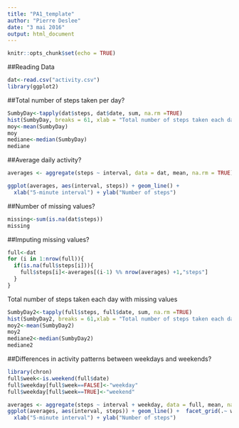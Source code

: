 ```yaml
---
title: "PA1_template"
author: "Pierre Deslee"
date: "3 mai 2016"
output: html_document
---
```


```r
knitr::opts_chunk$set(echo = TRUE)
```


##Reading Data
```r
dat<-read.csv("activity.csv")
library(ggplot2)
```

##Total number of steps taken per day?
```r
SumbyDay<-tapply(dat$steps, dat$date, sum, na.rm =TRUE)
hist(SumbyDay, breaks = 61, xlab = "Total number of steps taken each day", main ="")
moy<-mean(SumbyDay)
moy
mediane<-median(SumbyDay)
mediane
```

##Average daily activity?
```r
averages <- aggregate(steps ~ interval, data = dat, mean, na.rm = TRUE)

ggplot(averages, aes(interval, steps)) + geom_line() + 
  xlab("5-minute interval") + ylab("Number of steps")
```

##Number of missing values?
```r
missing<-sum(is.na(dat$steps))
missing
```

##Imputing missing values?
```r
full<-dat
for (i in 1:nrow(full)){
  if(is.na(full$steps[i])){
    full$steps[i]<-averages[(i-1) %% nrow(averages) +1,"steps"]
  }
}
```

Total number of steps taken each day with missing values
```r
SumbyDay2<-tapply(full$steps, full$date, sum, na.rm =TRUE)
hist(SumbyDay2, breaks = 61,xlab = "Total number of steps taken each day", main ="")
moy2<-mean(SumbyDay2)
moy2
mediane2<-median(SumbyDay2)
mediane2
```

##Differences in activity patterns between weekdays and weekends?
```r
library(chron)
full$week<-is.weekend(full$date)
full$weekday[full$week==FALSE]<-"weekday"
full$weekday[full$week==TRUE]<-"weekend"

averages <- aggregate(steps ~ interval + weekday, data = full, mean, na.rm = TRUE)
ggplot(averages, aes(interval, steps)) + geom_line() +  facet_grid(.~ weekday) +
  xlab("5-minute interval") + ylab("Number of steps")
```


